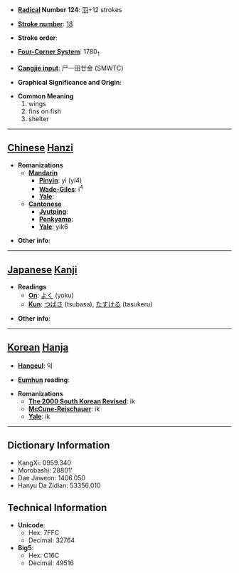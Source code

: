 * '''[[Wiktionary:Chinese radical index| Radical]] Number 124''': [[Wiktionary:Chinese radical index 羽|羽]]+12 strokes

* '''[[Wiktionary:Chinese total strokes index|Stroke number]]''': [[Wiktionary:Chinese total strokes index 18|18]]

* '''Stroke order''': 

* '''[[Wiktionary:Chinese four corner index|Four-Corner System]]''': 1780<sub>1</sub>

* '''[[Wiktionary:Chinese Cangjie index|Cangjie input]]''': 尸一田廿金 (SMWTC)

* '''Graphical Significance and Origin''': 

* '''Common Meaning'''
*#wings
*# fins on fish
*# shelter


----

== [[Chinese]] [[Hanzi]] ==

* '''Romanizations'''
** '''[[Mandarin]]'''
*** '''[[Pinyin]]''': yì (yi4)
*** '''[[Wade-Giles]]''': i<sup>4</sup>
*** '''[[Yale]]''': 
** '''[[Cantonese]]'''
*** '''[[Jyutping]]''':
*** '''[[Penkyamp]]''': 
*** '''[[Yale]]''': yik6

* '''Other info''': 

----

== [[Japanese]] [[Kanji]] ==

* '''Readings'''
** '''[[On]]''': [[よく]] (yoku)
** '''[[Kun]]''': [[つばさ]] (tsubasa), [[たすける]] (tasukeru)

* '''Other info''':  

----

== [[Korean]] [[Hanja]] ==

* '''[[Hangeul]]''': 익

* '''[[Eumhun]] reading''': 

* '''Romanizations'''
** '''[[The 2000 South Korean Revised Romanization|The 2000 South Korean Revised]]''': ik
** '''[[McCune-Reischauer]]''': ik
** '''[[Yale]]''': ik

----

== Dictionary Information ==

* KangXi: 0959.340
* Morobashi: 28801'
* Dae Jaweon: 1406.050
* Hanyu Da Zidian: 53356.010

== Technical Information ==

* '''Unicode''':
** Hex: 7FFC
** Decimal: 32764
* '''Big5''':
** Hex: C16C
** Decimal: 49516